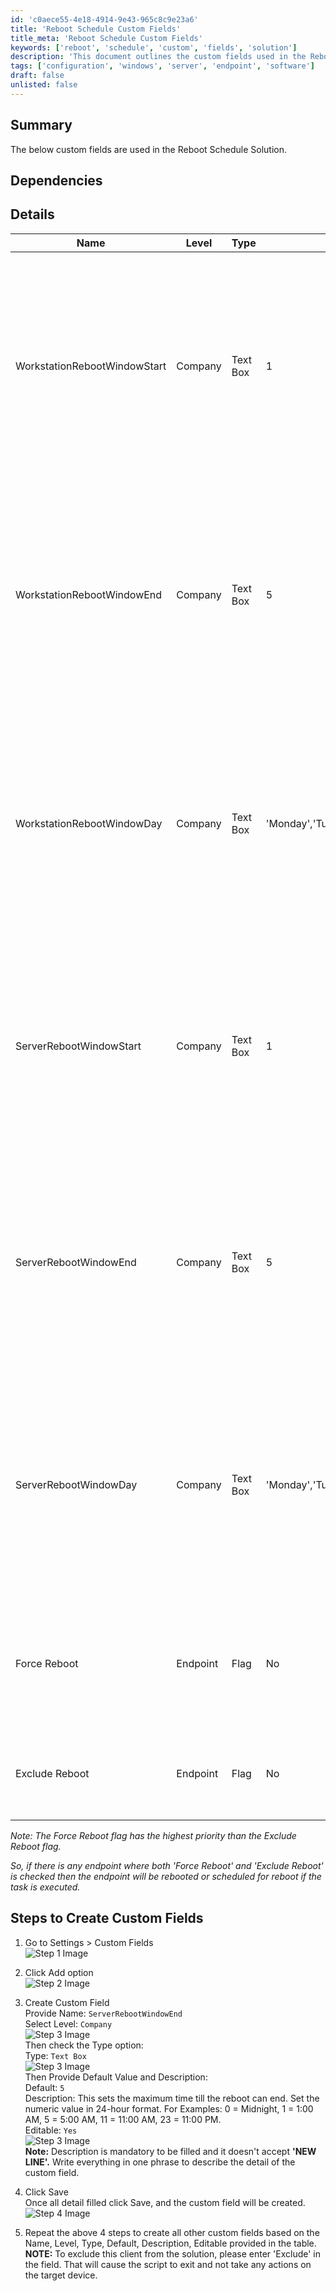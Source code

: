 ```yaml
---
id: 'c0aece55-4e18-4914-9e43-965c8c9e23a6'
title: 'Reboot Schedule Custom Fields'
title_meta: 'Reboot Schedule Custom Fields'
keywords: ['reboot', 'schedule', 'custom', 'fields', 'solution']
description: 'This document outlines the custom fields used in the Reboot Schedule Solution, detailing their configurations, dependencies, and steps to create and manage them effectively within the system.'
tags: ['configuration', 'windows', 'server', 'endpoint', 'software']
draft: false
unlisted: false
---
```

## Summary

The below custom fields are used in the Reboot Schedule Solution.

## Dependencies

## Details

| Name                           | Level   | Type      | Default | Editable | Description                                                                                                                                                                                                                     |
|--------------------------------|---------|-----------|---------|----------|---------------------------------------------------------------------------------------------------------------------------------------------------------------------------------------------------------------------------------|
| WorkstationRebootWindowStart   | Company | Text Box  | 1       | Yes      | This sets the minimum time when the reboot can start for workstations. Set the numeric value in 24-hour format. For Examples: 0 = Midnight, 1 = 1:00 AM, 5 = 5:00 AM, 11 = 11:00 AM, 23 = 11:00 PM.                       |
| WorkstationRebootWindowEnd     | Company | Text Box  | 5       | Yes      | This sets the maximum time till the reboot can end for workstations. Set the numeric value in 24 hour format. For Examples: 0 = Midnight, 1 = 1:00 AM, 5 = 5:00 AM, 11 = 11:00 AM, 23 = 11:00 PM.                       |
| WorkstationRebootWindowDay     | Company | Text Box  | 'Monday','Tuesday','Wednesday','Thursday','Friday' | Yes      | Approved reboot day for the workstation.  **NOTE:** To exclude this client from the solution, please enter 'Exclude' in the field. That will cause the script to exit and not take any actions on the target device.          |
| ServerRebootWindowStart        | Company | Text Box  | 1       | Yes      | This sets the minimum time when the reboot can start for servers. Set the numeric value in 24-hour format. For Examples: 0 = Midnight, 1 = 1:00 AM, 5 = 5:00 AM, 11 = 11:00 AM, 23 = 11:00 PM.                          |
| ServerRebootWindowEnd          | Company | Text Box  | 5       | Yes      | This sets the maximum time till the reboot can end for servers. Set the numeric value in 24 hour format. For Examples: 0 = Midnight, 1 = 1:00 AM, 5 = 5:00 AM, 11 = 11:00 AM, 23 = 11:00 PM.                          |
| ServerRebootWindowDay          | Company | Text Box  | 'Monday','Tuesday','Wednesday','Thursday','Friday' | Yes      | Approved reboot day for the server. **NOTE:** To exclude this client from the solution, please enter 'Exclude' in the field. That will cause the script to exit and not take any actions on the target device.                 |
| Force Reboot                   | Endpoint | Flag     | No      | Yes      | If this flag is checked on the agent then the reboot will be forced via Reboot Schedule or Force Reboot script.                                                                                                               |
| Exclude Reboot                 | Endpoint | Flag     | No      | No       | It will exclude the endpoint from the Reboot custom solutions.                                                                                                                                                               |

*Note: The Force Reboot flag has the highest priority than the Exclude Reboot flag.*

*So, if there is any endpoint where both 'Force Reboot' and 'Exclude Reboot' is checked then the endpoint will be rebooted or scheduled for reboot if the task is executed.*

## Steps to Create Custom Fields

1. Go to Settings > Custom Fields  
   ![Step 1 Image](../../../static/img/Reboot-TriggerSchedule/image_1.png)

2. Click Add option  
   ![Step 2 Image](../../../static/img/Reboot-TriggerSchedule/image_2.png)

3. Create Custom Field  
   Provide Name: `ServerRebootWindowEnd`  
   Select Level: `Company`  
   ![Step 3 Image](../../../static/img/Reboot-TriggerSchedule/image_3.png)  
   Then check the Type option:  
   Type: `Text Box`  
   ![Step 3 Image](../../../static/img/Reboot-TriggerSchedule/image_4.png)  
   Then Provide Default Value and Description:  
   Default: `5`  
   Description: This sets the maximum time till the reboot can end. Set the numeric value in 24-hour format. For Examples: 0 = Midnight, 1 = 1:00 AM, 5 = 5:00 AM, 11 = 11:00 AM, 23 = 11:00 PM.  
   Editable: `Yes`  
   ![Step 3 Image](../../../static/img/Reboot-TriggerSchedule/image_5.png)  
   **Note:** Description is mandatory to be filled and it doesn't accept **'NEW LINE'.** Write everything in one phrase to describe the detail of the custom field.

4. Click Save  
   Once all detail filled click Save, and the custom field will be created.  
   ![Step 4 Image](../../../static/img/Reboot-TriggerSchedule/image_6.png)

5. Repeat the above 4 steps to create all other custom fields based on the Name, Level, Type, Default, Description, Editable provided in the table.  
   **NOTE:** To exclude this client from the solution, please enter 'Exclude' in the field. That will cause the script to exit and not take any actions on the target device.












